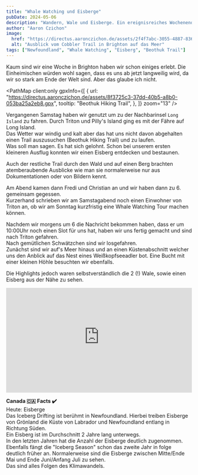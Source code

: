 ```yaml
---
title: "Whale Watching und Eisberge"
pubDate: 2024-05-06
description: "Wandern, Wale und Eisberge. Ein ereignisreiches Wochenende liegt hinter uns!"
author: "Aaron Czichon"
image:
  href: "https://directus.aaronczichon.de/assets/2f4f7abc-3055-4887-836e-234a37796d23.jpg?quality=70&width=1600"
  alt: "Ausblick vom Cobbler Trail in Brighton auf das Meer"
tags: ["Newfoundland", "Whale Watching", "Eisberg", "Beothuk Trail"]
---
```



Kaum sind wir eine Woche in Brighton haben wir schon einiges erlebt. Die Einheimischen würden wohl sagen, dass es uns ab jetzt langweilig wird, da wir so stark am Ende der Welt sind. Aber das glaube ich nicht.

<PathMap
  client:only
  gpxInfo={[
    {
      url: "https://directus.aaronczichon.de/assets/8f3725c3-37dd-40b5-a8b0-053ba25a2eb8.gpx",
      tooltip: "Beothuk Hiking Trail",
    },
  ]}
  zoom="13"
/>

Vergangenen Samstag haben wir genutzt um zu der Nachbarinsel `Long Island` zu fahren. Durch Triton und Pilly's Island ging es mit der Fähre auf Long Island.  
Das Wetter war windig und kalt aber das hat uns nicht davon abgehalten einen Trail auszusuchen (Beothuk Hiking Trail) und zu laufen.  
Was soll man sagen. Es hat sich gelohnt. Schon bei unserem ersten kleineren Ausflug konnten wir einen Eisberg entdecken und bestaunen.

<DirectusImage assetId="133c6717-eb56-4ef8-9acd-40624b438eb2.jpg" />

Auch der restliche Trail durch den Wald und auf einen Berg brachten atemberaubende Ausblicke wie man sie normalerweise nur aus Dokumentationen oder von Bildern kennt.

<DirectusImage assetId="72c60ef2-dc1e-4262-bfdb-54b13ae256c5.jpg" />

Am Abend kamen dann Fredi und Christian an und wir haben dann zu 6. gemeinsam gegessen.  
Kurzerhand schrieben wir am Samstagabend noch einen Einwohner von Triton an, ob wir am Sonntag kurzfristig eine Whale Watching Tour machen können.

<DirectusImage assetId="af62ce8a-abcc-4052-acc5-887f9b741207.jpg" />

Nachdem wir morgens um 6 die Nachricht bekommen haben, dass er um 10:00Uhr noch einen Slot für uns hat, haben wir uns fertig gemacht und sind nach Triton gefahren.  
Nach gemütlichen Schwätzchen sind wir losgefahren.  
Zunächst sind wir auf's Meer hinaus und an einen Küstenabschnitt welcher uns den Anblick auf das Nest eines Weißkopfseeadler bot. Eine Bucht mit einer kleinen Höhle besuchten wir ebenfalls.

<DirectusImage assetId="a710a975-532b-461f-a8c4-263672b729d4.jpg" />

Die Highlights jedoch waren selbstverständlich die 2 (!) Wale, sowie einen Eisberg aus der Nähe zu sehen.

<div style="position: relative; padding-top: 56.25%;">
  <iframe
    src="https://customer-rnx58v5rm01lsk0m.cloudflarestream.com/ce212b771bc3a074f66511e23cd0f6d0/iframe?poster=https%3A%2F%2Fcustomer-rnx58v5rm01lsk0m.cloudflarestream.com%2Fce212b771bc3a074f66511e23cd0f6d0%2Fthumbnails%2Fthumbnail.jpg%3Ftime%3D%26height%3D600"
    loading="lazy"
    style="border: none; position: absolute; top: 0; left: 0; height: 100%; width: 100%;"
    allow="accelerometer; gyroscope; autoplay; encrypted-media; picture-in-picture;"
    allowfullscreen="true"
  ></iframe>
</div>

**Canada 🇨🇦 Facts ✔️**  
Heute: Eisberge  
Das Iceberg Drifting ist berühmt in Newfoundland. Hierbei treiben Eisberge von Grönland die Küste von Labrador und Newfoundland entlang in Richtung Süden.  
Ein Eisberg ist im Durchschnitt 2 Jahre lang unterwegs.  
In den letzten Jahren hat die Anzahl der Eisberge deutlich zugenommen. Ebenfalls fängt die "Iceberg Season" schon das zweite Jahr in folge deutlich früher an. Normalerweise sind die Eisberge zwischen Mitte/Ende Mai und Ende Juni/Anfang Juli zu sehen.  
Das sind alles Folgen des Klimawandels.
